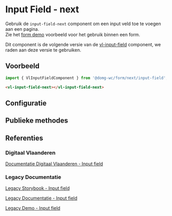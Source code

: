 
# Input Field - next

Gebruik de `input-field-next` component om een input veld toe te voegen aan een pagina.<br/>
Zie het [form demo](/docs/applicatief-voorbeelden-form-demo--documentatie) voorbeeld voor het gebruik binnen een form.

Dit component is de volgende versie van de [vl-input-field](/docs/elements-input-field--documentatie) component, we raden aan deze versie te gebruiken.

## Voorbeeld

```js
import { VlInputFieldComponent } from '@domg-wc/form/next/input-field';
```

```html
<vl-input-field-next></vl-input-field-next>
```

<Canvas of={VlInputFieldStories.InputFieldDefault} />

## Configuratie

<ArgTypes of={VlInputFieldStories.InputFieldDefault} />

## Publieke methodes

<FormControlPublicMethods/>

## Referenties

### Digitaal Vlaanderen

[Documentatie Digitaal Vlaanderen - Input field](https://overheid.vlaanderen.be/webuniversum/v3/documentation/forms/vl-ui-input-field)

### Legacy Documentatie

[Legacy Storybook - Input field](https://webcomponenten.omgeving.vlaanderen.be/storybook/?path=/docs/native-elements-vl-input-field--default)

[Legacy Documentatie - Input field](https://webcomponenten.omgeving.vlaanderen.be/doc/VlInputField.html)

[Legacy Demo - Input field](https://webcomponenten.omgeving.vlaanderen.be/demo/vl-input-field.html)
